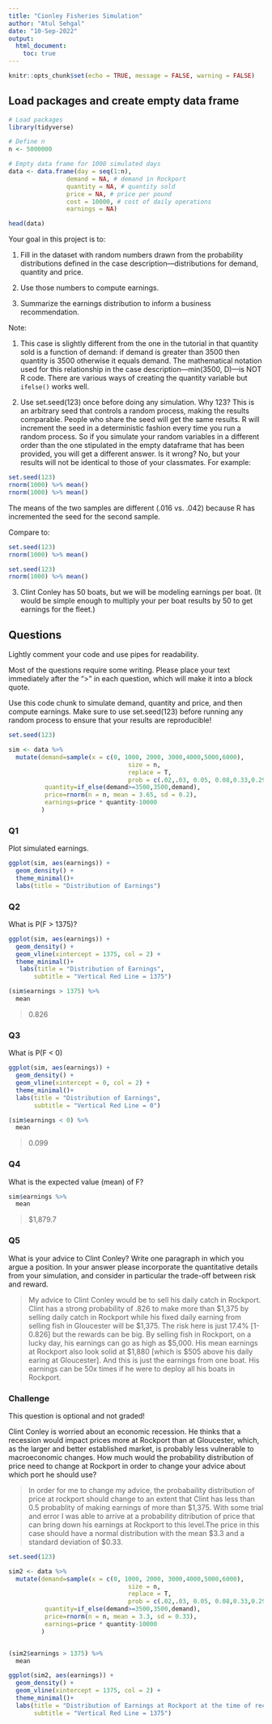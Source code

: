 ```yaml
---
title: "Cionley Fisheries Simulation"
author: "Atul Sehgal"
date: "10-Sep-2022"
output: 
  html_document:
    toc: true
---
```


```r
knitr::opts_chunk$set(echo = TRUE, message = FALSE, warning = FALSE)

```

<!-- Note:   -->

<!-- These instructions are commented out and will not display when you knit your RMarkdown document. -->

<!-- - Change the information in the yaml header above:  title, author, data. -->
<!-- - Make sure output is html_document. -->
<!-- - Once you are finished coding, **run each chunk individually to make sure there are no errors**.  (If necessary fix your code.) Once your code is error-free, click "knit" on the menu above. Your document should compile to HTML, provided that you have output set to "html_document." -->
<!-- - In the code chunk above ("setup") echo is set to TRUE.  This means that the code in your chunks will be displayed, along with the results, in your compiled document. -->

## Load packages and create empty data frame

```r
# Load packages
library(tidyverse) 

# Define n
n <- 5000000

# Empty data frame for 1000 simulated days
data <- data.frame(day = seq(1:n),
                demand = NA, # demand in Rockport
                quantity = NA, # quantity sold
                price = NA, # price per pound
                cost = 10000, # cost of daily operations
                earnings = NA)

head(data)

```

Your goal in this project is to:

1. Fill in the dataset with random numbers drawn from the probability distributions defined in the case description---distributions for demand, quantity and price.

2. Use those numbers to compute earnings.

3. Summarize the earnings distribution to inform a business recommendation.

Note:  

1. This case is slightly different from the one in the tutorial in that quantity sold is a function of demand: if demand is greater than 3500 then quantity is 3500 otherwise it equals demand.  The mathematical notation used for this relationship in the case description---min(3500, D)---is NOT R code. There are various ways of creating the quantity variable but `ifelse()` works well.

2. Use set.seed(123) once before doing any simulation.  Why 123?  This is an arbitrary seed that controls a random process, making the results comparable.  People who share the seed will get the same results. R will increment the seed in a deterministic fashion every time you run a random process.  So if you simulate your random variables in a different order than the one stipulated in the empty dataframe that has been provided, you will get a different answer.  Is it wrong?  No, but your results will not be identical to those of your classmates.  For example:

```r
set.seed(123)
rnorm(1000) %>% mean()
rnorm(1000) %>% mean()

```

The means of the two samples are different (.016 vs. .042) because R has incremented the seed for the second sample. 

Compare to:

```r
set.seed(123)
rnorm(1000) %>% mean()

set.seed(123)
rnorm(1000) %>% mean()

```

3. Clint Conley has 50 boats, but we will be modeling earnings per boat.  (It would be simple enough to multiply your per boat results by 50 to get earnings for the fleet.)

## Questions

Lightly comment your code and use pipes for readability.

Most of the questions require some writing.  Please place your text immediately after the ">" in each question, which will make it into a block quote.

Use this code chunk to simulate demand, quantity and price, and then compute earnings. Make sure to use set.seed(123) before running any random process to ensure that your results are reproducible!

```r
set.seed(123)

sim <- data %>% 
  mutate(demand=sample(x = c(0, 1000, 2000, 3000,4000,5000,6000),
                                 size = n,
                                 replace = T,
                                 prob = c(.02,.03, 0.05, 0.08,0.33,0.29,0.2)),
          quantity=if_else(demand>=3500,3500,demand),
          price=rnorm(n = n, mean = 3.65, sd = 0.2),
          earnings=price * quantity-10000
         )

```

### Q1

Plot simulated earnings.

```r
ggplot(sim, aes(earnings)) +
  geom_density() +
  theme_minimal()+
  labs(title = "Distribution of Earnings")

```

### Q2

What is P(F > 1375)?

```r

ggplot(sim, aes(earnings)) +
  geom_density() +
  geom_vline(xintercept = 1375, col = 2) +
  theme_minimal()+
   labs(title = "Distribution of Earnings",
       subtitle = "Vertical Red Line = 1375")

(sim$earnings > 1375) %>%
  mean 

```

> 0.826

### Q3

What is P(F < 0)

```r

ggplot(sim, aes(earnings)) +
  geom_density() +
  geom_vline(xintercept = 0, col = 2) +
  theme_minimal()+
  labs(title = "Distribution of Earnings",
       subtitle = "Vertical Red Line = 0")

(sim$earnings < 0) %>%
  mean
```

> 0.099

### Q4

What is the expected value (mean) of F?

```r
sim$earnings %>%
  mean
```

> $1,879.7

### Q5

What is your advice to Clint Conley?  Write one paragraph in which you argue a position. In your answer please incorporate the quantitative details from your simulation, and consider in particular the trade-off between risk and reward.

> My advice to Clint Conley would be to sell his daily catch in Rockport. Clint has a strong probability of .826 to make more than $1,375 by selling daily catch in Rockport while his fixed daily earning from selling fish in Gloucester will be $1,375. The risk here is just 17.4% [1-0.826] but the rewards can be big. By selling fish in Rockport, on a lucky day, his earnings can go as high as $5,000. His mean earnings at Rockport also look solid at $1,880 [which is $505 above his daily earing at Gloucester].
And this is just the earnings from one boat. His earnings can be 50x times if he were to deploy all his boats in Rockport.

### Challenge

This question is optional and not graded!

Clint Conley is worried about an economic recession.  He thinks that a recession would impact prices more at Rockport than at Gloucester, which, as the larger and better established market, is probably less vulnerable to macroeconomic changes.  How much would the probability distribution of price need to change at Rockport in order to change your advice about which port he should use?

> In order for me to change my advice, the probabaility distribution of price at rockport should change to an extent that Clint has less than 0.5 probablity of making earnings of more than $1,375. With some trial and error I was able to arrive at a probability ditribution of price that can bring down his earnings at Rockport to this level.The price in this case should have a normal distribution with the mean $3.3 and a standard deviation of $0.33. 

```r
set.seed(123)

sim2 <- data %>% 
  mutate(demand=sample(x = c(0, 1000, 2000, 3000,4000,5000,6000),
                                 size = n,
                                 replace = T,
                                 prob = c(.02,.03, 0.05, 0.08,0.33,0.29,0.2)),
          quantity=if_else(demand>=3500,3500,demand),
          price=rnorm(n = n, mean = 3.3, sd = 0.33),
          earnings=price * quantity-10000
         )


(sim2$earnings > 1375) %>%
  mean 

ggplot(sim2, aes(earnings)) +
  geom_density() +
  geom_vline(xintercept = 1375, col = 2) +
  theme_minimal()+
  labs(title = "Distribution of Earnings at Rockport at the time of recession",
       subtitle = "Vertical Red Line = 1375")

```

